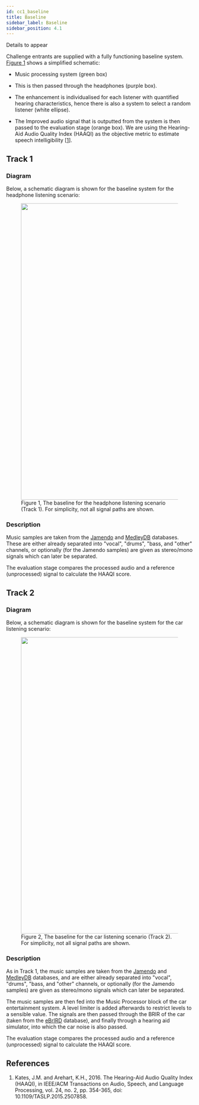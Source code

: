 ```yaml
---
id: cc1_baseline
title: Baseline
sidebar_label: Baseline
sidebar_position: 4.1
---
```


Details to appear


Challenge entrants are supplied with a fully functioning baseline system. [Figure 1](#fig1) shows a simplified schematic:

- Music processing system (green box)
- This is then passed through the headphones (purple box).

- The enhancement is individualised for each listener with quantified hearing characteristics, hence there is also a system to select a random listener (white ellipse).
- The Improved audio signal that is outputted from the system is then passed to the evaluation stage (orange box). We are using the Hearing-Aid Audio Quality Index (HAAQI) as the objective metric to estimate speech intelligibility \[[1](#refs)].


## Track 1

### Diagram

Below, a schematic diagram is shown for the baseline system for the headphone listening scenario:

<figure id="fig1">
<img width="800" src={useBaseUrl('/img/Baseline_1.png')} />
<figcaption>Figure 1, The baseline for the headphone listening scenario (Track 1). For simplicity, not all signal paths are shown.</figcaption>
</figure>

### Description

Music samples are taken from the [Jamendo](https://www.jamendo.com/) and [MedleyDB](https://medleydb.weebly.com/) databases. These are either already separated into "vocal", "drums", "bass, and "other" channels, or optionally (for the Jamendo samples) are given as stereo/mono signals which can later be separated.

The evaluation stage compares the processed audio and a reference (unprocessed) signal to calculate the HAAQI score.

## Track 2

### Diagram

Below, a schematic diagram is shown for the baseline system for the car listening scenario:

<figure id="fig2">
<img width="800" src={useBaseUrl('/img/Baseline_2.png')} />
<figcaption>Figure 2, The baseline for the car listening scenario (Track 2). For simplicity, not all signal paths are shown.</figcaption>
</figure>

### Description

As in Track 1, the music samples are taken from the [Jamendo](https://www.jamendo.com/) and [MedleyDB](https://medleydb.weebly.com/) databases, and are either already separated into "vocal", "drums", "bass, and "other" channels, or optionally (for the Jamendo samples) are given as stereo/mono signals which can later be separated. 

The music samples are then fed into the Music Processor block of the car entertainment system. A level limiter is added afterwards to restrict levels to a sensible value.
The signals are then passed through the BRIR of the car (taken from the [eBrIRD](https://www.phon.ucl.ac.uk/resource/ebrird/) database), and finally through a hearing aid simulator, into which the car noise is also passed.

The evaluation stage compares the processed audio and a reference (unprocessed) signal to calculate the HAAQI score.

## References

<a name="refs"></a>

1. Kates, J.M.  and Arehart, K.H., 2016. The Hearing-Aid Audio Quality Index (HAAQI), in IEEE/ACM Transactions on Audio, Speech, and Language Processing, vol. 24, no. 2, pp. 354-365, doi: 10.1109/TASLP.2015.2507858.

